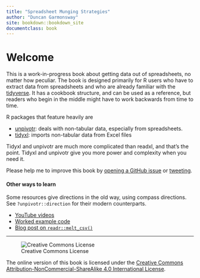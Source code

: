 ```yaml
---
title: "Spreadsheet Munging Strategies"
author: "Duncan Garmonsway"
site: bookdown::bookdown_site
documentclass: book
---
```


# Welcome {-}

This is a work-in-progress book about getting data out of spreadsheets, no
matter how peculiar.  The book is designed primarily for R users who have to
extract data from spreadsheets and who are already familiar with the
[tidyverse](https://www.tidyverse.org).  It has a cookbook structure, and can be
used as a reference, but readers who begin in the middle might have to work
backwards from time to time.

R packages that feature heavily are

* [unpivotr](https://nacnudus.github.io/unpivotr): deals with non-tabular data,
  especially from spreadsheets.
* [tidyxl](https://nacnudus.github.io/tidyxl): imports non-tabular data from
  Excel files

Tidyxl and unpivotr are much more complicated than readxl, and that’s the point.
Tidyxl and unpivotr give you more power and complexity when you need it.

Please help me to improve this book by [opening a GitHub
issue](https://github.com/nacnudus/spreadsheet-munging-strategies/issues) or
[tweeting](https://twitter.com/nacnudus).

#### Other ways to learn

Some resources give directions in the old way, using compass directions.  See
`?unpivotr::direction` for their modern counterparts.

* [YouTube videos](https://www.youtube.com/channel/UCrw0ScBCFSbk_lgkjyg4ucw)
* [Worked example code](https://github.com/nacnudus/ukfarm)
* [Blog post on `readr::melt_csv()`](https://nacnudus.github.io/duncangarmonsway/posts/2018-12-29-meltcsv/)

---

![Creative Commons License](images/by-nc-sa.png)

The online version of this book is licensed under the [Creative Commons Attribution-NonCommercial-ShareAlike 4.0 International License](http://creativecommons.org/licenses/by-nc-sa/4.0/).
